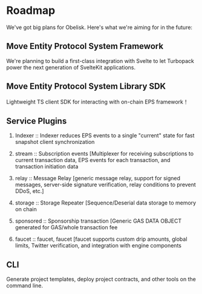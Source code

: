 # Roadmap

We've got big plans for Obelisk. Here's what we're aiming for in the future:

## Move Entity Protocol System Framework

We're planning to build a first-class integration with Svelte to let Turbopack power the next generation of SvelteKit applications.

## Move Entity Protocol System Library SDK

Lightweight TS client SDK for interacting with on-chain EPS framework！

## Service Plugins

1. Indexer :: Indexer reduces EPS events to a single "current" state for fast snapshot client synchronization


2. stream :: Subscription events [Multiplexer for receiving subscriptions to current transaction data, EPS events for each transaction, and transaction initiation data


3. relay :: Message Relay [generic message relay, support for signed messages, server-side signature verification, relay conditions to prevent DDoS, etc.]

4. storage :: Storage Repeater [Sequence/Deserial data storage to memory on chain


5. sponsored :: Sponsorship transaction [Generic GAS DATA OBJECT generated for GAS/whole transaction fee


6. faucet :: faucet, faucet [faucet supports custom drip amounts, global limits, Twitter verification, and integration with engine components



## CLI

Generate project templates, deploy project contracts, and other tools on the command line.
